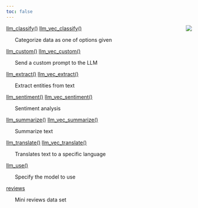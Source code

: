 ```yaml
---
toc: false
---
```

<img src="../site/images/favicon/apple-touch-icon-76x76.png" style="float:right" />

[llm_classify()](llm_classify.html) [llm_vec_classify()](llm_classify.html)


&nbsp;&nbsp;&nbsp;&nbsp;&nbsp;&nbsp;Categorize data as one of options given

[llm_custom()](llm_custom.html) [llm_vec_custom()](llm_custom.html)


&nbsp;&nbsp;&nbsp;&nbsp;&nbsp;&nbsp;Send a custom prompt to the LLM

[llm_extract()](llm_extract.html) [llm_vec_extract()](llm_extract.html)


&nbsp;&nbsp;&nbsp;&nbsp;&nbsp;&nbsp;Extract entities from text

[llm_sentiment()](llm_sentiment.html) [llm_vec_sentiment()](llm_sentiment.html)


&nbsp;&nbsp;&nbsp;&nbsp;&nbsp;&nbsp;Sentiment analysis

[llm_summarize()](llm_summarize.html) [llm_vec_summarize()](llm_summarize.html)


&nbsp;&nbsp;&nbsp;&nbsp;&nbsp;&nbsp;Summarize text

[llm_translate()](llm_translate.html) [llm_vec_translate()](llm_translate.html)


&nbsp;&nbsp;&nbsp;&nbsp;&nbsp;&nbsp;Translates text to a specific language

[llm_use()](llm_use.html)


&nbsp;&nbsp;&nbsp;&nbsp;&nbsp;&nbsp;Specify the model to use

[reviews](reviews.html)


&nbsp;&nbsp;&nbsp;&nbsp;&nbsp;&nbsp;Mini reviews data set

